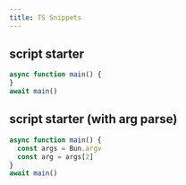 ```yaml
---
title: TS Snippets
---
```


## script starter

```ts
async function main() {
}
await main()
```

## script starter (with arg parse)

```ts
async function main() {
  const args = Bun.argv
  const arg = args[2]
}
await main()
```
